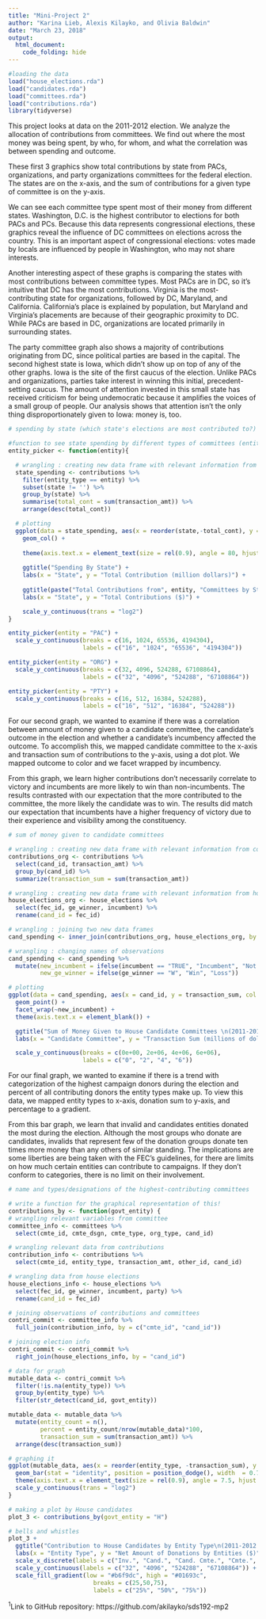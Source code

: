 ```yaml
---
title: "Mini-Project 2"
author: "Karina Lieb, Alexis Kilayko, and Olivia Baldwin"
date: "March 23, 2018"
output: 
  html_document:
    code_folding: hide
---
```


```r
#loading the data
load("house_elections.rda")
load("candidates.rda")
load("committees.rda")
load("contributions.rda")
library(tidyverse)
```

This project looks at data on the 2011-2012 election. We analyze the allocation of contributions from committees. We find out where the most money was being spent, by who, for whom, and what the correlation was between spending and outcome. 

These first 3 graphics show total contributions by state from PACs, organizations, and party organizations committees for the federal election. The states are on the x-axis, and the sum of contributions for a given type of committee is on the y-axis. 

We can see each committee type spent most of their money from different states. Washington, D.C. is the highest contributor to elections for both PACs and PCs. Because this data represents congressional elections, these graphics reveal the influence of DC committees on elections across the country. This is an important aspect of congressional elections: votes made by locals are influenced by people in Washington, who may not share interests. 

Another interesting aspect of these graphs is comparing the states with most contributions between committee types. Most PACs are in DC, so it's intuitive that DC has the most contributions. Virginia is the most-contributing state for organizations, followed by DC, Maryland, and California. California's place is explained by population, but Maryland and Virginia's placements are because of their geographic proximity to DC. While PACs are based in DC, organizations are located primarily in surrounding states. 

The party committee graph also shows a majority of contributions originating from DC, since political parties are based in the capital. The second highest state is Iowa, which didn't show up on top of any of the other graphs. Iowa is the site of the first caucus of the election. Unlike PACs and organizations, parties take interest in winning this initial, precedent-setting caucus. The amount of attention invested in this small state has received criticism for being undemocratic because it amplifies the voices of a small group of people. Our analysis shows that attention isn't the only thing disproportionately given to Iowa: money is, too.  


```r
# spending by state (which state's elections are most contributed to?)

#function to see state spending by different types of committees (entity)
entity_picker <- function(entity){

  # wrangling : creating new data frame with relevant information from contributions data frame
  state_spending <- contributions %>%
    filter(entity_type == entity) %>%
    subset(state != '') %>% 
    group_by(state) %>%
    summarise(total_cont = sum(transaction_amt)) %>%
    arrange(desc(total_cont))

  # plotting
  ggplot(data = state_spending, aes(x = reorder(state,-total_cont), y = total_cont)) +
    geom_col() +
    
    theme(axis.text.x = element_text(size = rel(0.9), angle = 80, hjust = 1)) +
  
    ggtitle("Spending By State") +
    labs(x = "State", y = "Total Contribution (million dollars)") +
  
    ggtitle(paste("Total Contributions from", entity, "Committees by State \n(2011-2012 Federal Election Cycle)", sep = " ")) +
    labs(x = "State", y = "Total Contributions ($)") +

    scale_y_continuous(trans = "log2") 
}

entity_picker(entity = "PAC") +
  scale_y_continuous(breaks = c(16, 1024, 65536, 4194304),
                     labels = c("16", "1024", "65536", "4194304"))

entity_picker(entity = "ORG") +
  scale_y_continuous(breaks = c(32, 4096, 524288, 67108864),
                     labels = c("32", "4096", "524288", "67108864"))

entity_picker(entity = "PTY") +
  scale_y_continuous(breaks = c(16, 512, 16384, 524288),
                     labels = c("16", "512", "16384", "524288"))
```

For our second graph, we wanted to examine if there was a correlation between amount of money given to a candidate committee, the candidate's outcome in the election and whether a candidate's incumbency affected the outcome.  To accomplish this, we mapped candidate committee to the x-axis and transaction sum of contributions to the y-axis, using a dot plot.  We mapped outcome to color and we facet wrapped by incumbency.

From this graph, we learn higher contributions don't necessarily correlate to victory and incumbents are more likely to win than non-incumbents.  The results contrasted with our expectation that the more contributed to the committee, the more likely the candidate was to win.  The results did match our expectation that incumbents have a higher frequency of victory due to their experience and visibility among the constituency.

```r
# sum of money given to candidate committees

# wrangling : creating new data frame with relevant information from contributions data frame
contributions_org <- contributions %>%
  select(cand_id, transaction_amt) %>%
  group_by(cand_id) %>%
  summarize(transaction_sum = sum(transaction_amt))

# wrangling : creating new data frame with relevant information from house_elections data frame
house_elections_org <- house_elections %>%
  select(fec_id, ge_winner, incumbent) %>%
  rename(cand_id = fec_id)

# wrangling : joining two new data frames
cand_spending <- inner_join(contributions_org, house_elections_org, by = "cand_id")

# wrangling : changing names of observations
cand_spending <- cand_spending %>%
  mutate(new_incumbent = ifelse(incumbent == "TRUE", "Incumbent", "Not Incumbent"),
         new_ge_winner = ifelse(ge_winner == "W", "Win", "Loss"))

# plotting
ggplot(data = cand_spending, aes(x = cand_id, y = transaction_sum, col = new_ge_winner)) +
  geom_point() +
  facet_wrap(~new_incumbent) +
  theme(axis.text.x = element_blank()) +

  ggtitle("Sum of Money Given to House Candidate Committees \n(2011-2012 Federal Election Cycle)") +
  labs(x = "Candidate Committee", y = "Transaction Sum (millions of dollars)", col = "Loss or Win in General Election") +

  scale_y_continuous(breaks = c(0e+00, 2e+06, 4e+06, 6e+06),
                     labels = c("0", "2", "4", "6"))
```

For our final graph, we wanted to examine if there is a trend with categorization of the highest campaign donors during the election and percent of all contributing donors the entity types make up. To view this data, we mapped entity types to x-axis, donation sum to y-axis, and percentage to a gradient.

From this bar graph, we learn that invalid and candidates entities donated the most during the election. Although the most groups who donate are candidates, invalids that represent few of the donation groups donate ten times more money than any others of similar standing. The implications are some liberties are being taken with the FEC's guidelines, for there are limits on how much certain entities can contribute to campaigns. If they don't conform to categories, there is no limit on their involvement. 

```r
# name and types/designations of the highest-contributing committees

# write a function for the graphical representation of this!
contributions_by <- function(govt_entity) {
# wrangling relevant variables from committee
committee_info <- committees %>%
  select(cmte_id, cmte_dsgn, cmte_type, org_type, cand_id)

# wrangling relevant data from contributions
contribution_info <- contributions %>%
  select(cmte_id, entity_type, transaction_amt, other_id, cand_id)

# wrangling data from house elections
house_elections_info <- house_elections %>%
  select(fec_id, ge_winner, incumbent, party) %>%
  rename(cand_id = fec_id)

# joining observations of contributions and committees
contri_commit <- committee_info %>%
  full_join(contribution_info, by = c("cmte_id", "cand_id"))

# joining election info
contri_commit <- contri_commit %>%
  right_join(house_elections_info, by = "cand_id")

# data for graph
mutable_data <- contri_commit %>%
  filter(!is.na(entity_type)) %>%
  group_by(entity_type) %>%
  filter(str_detect(cand_id, govt_entity))

mutable_data <- mutable_data %>%
  mutate(entity_count = n(),
         percent = entity_count/nrow(mutable_data)*100,
         transaction_sum = sum(transaction_amt)) %>%
  arrange(desc(transaction_sum))

# graphing it
ggplot(mutable_data, aes(x = reorder(entity_type, -transaction_sum), y = transaction_sum, fill = percent)) +
  geom_bar(stat = "identity", position = position_dodge(), width  = 0.7) +
  theme(axis.text.x = element_text(size = rel(0.9), angle = 7.5, hjust = 1)) +
  scale_y_continuous(trans = "log2")
}

# making a plot by House candidates
plot_3 <- contributions_by(govt_entity = "H")

# bells and whistles
plot_3 +
  ggtitle("Contribution to House Candidates by Entity Type\n(2011-2012 Federal Election Cycle)") +
  labs(x = "Entity Type", y = "Net Amount of Donations by Entities ($)", fill = "Percentage\nof Entities") +
  scale_x_discrete(labels = c("Inv.", "Cand.", "Cand. Cmte.", "Cmte.", "Indv.", "Org.", "Pol. Actn. Cmte.", "Pty. Org.")) +
  scale_y_continuous(labels = c("32", "4096", "524288", "67108864")) +
  scale_fill_gradient(low = "#b6f9dc", high = "#01693c",
                        breaks = c(25,50,75),
                        labels = c("25%", "50%", "75%"))
```



^1^Link to GitHub repository: https://github.com/akilayko/sds192-mp2

